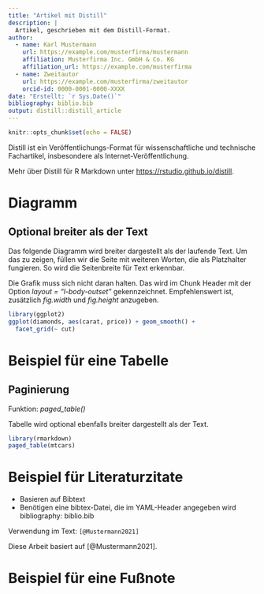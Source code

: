 ```yaml
---
title: "Artikel mit Distill"
description: |
  Artikel, geschrieben mit dem Distill-Format.
author:
  - name: Karl Mustermann
    url: https://example.com/musterfirma/mustermann
    affiliation: Musterfirma Inc. GmbH & Co. KG
    affiliation_url: https://example.com/musterfirma
  - name: Zweitautor
    url: https://example.com/musterfirma/zweitautor
    orcid-id: 0000-0001-0000-XXXX
date: "Erstellt: `r Sys.Date()`"
bibliography: biblio.bib
output: distill::distill_article
---
```


```r
knitr::opts_chunk$set(echo = FALSE)
```

Distill ist ein Veröffentlichungs-Format für wissenschaftliche und technische Fachartikel, insbesondere als Internet-Veröffentlichung.

Mehr über Distill für R Markdown unter <https://rstudio.github.io/distill>.


# Diagramm

## Optional breiter als der Text

Das folgende Diagramm wird breiter dargestellt als der laufende Text. Um das zu zeigen, füllen wir die Seite mit weiteren Worten, die als Platzhalter fungieren. So wird die Seitenbreite für Text erkennbar.

Die Grafik muss sich nicht daran halten. Das wird im Chunk Header mit der Option *layout = "l-body-outset"* gekennzeichnet. Empfehlenswert ist, zusätzlich *fig.width* und *fig.height* anzugeben.

```r

library(ggplot2)
ggplot(diamonds, aes(carat, price)) + geom_smooth() +
  facet_grid(~ cut)

```


# Beispiel für eine Tabelle

## Paginierung

Funktion: *paged_table()*

Tabelle wird optional ebenfalls breiter dargestellt als der Text.

```r

library(rmarkdown)
paged_table(mtcars)

```


# Beispiel für Literaturzitate

* Basieren auf Bibtext
* Benötigen eine bibtex-Datei, die im YAML-Header angegeben wird  
bibliography: biblio.bib

Verwendung im Text: `[@Mustermann2021]`

Diese Arbeit basiert auf [@Mustermann2021].


# Beispiel für eine Fußnote



